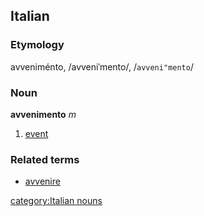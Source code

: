 ==Italian==
===Etymology===
avveniménto, /avveniˈmento/, /<tt>avveni"mento</tt>/
===Noun===
'''avvenimento''' ''m''

# [[event]]

===Related terms===
*[[avvenire]]

[[category:Italian nouns]]